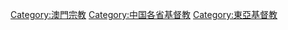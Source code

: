 {{Catmore}}

[[Category:澳門宗教|Category:澳門宗教]]
[[Category:中国各省基督教|Category:中国各省基督教]]
[[Category:東亞基督教|Category:東亞基督教]]